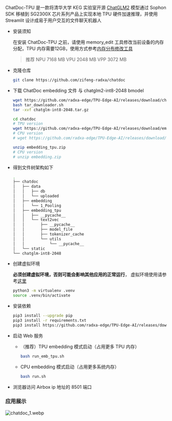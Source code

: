ChatDoc-TPU 是一款将清华大学 KEG 实验室开源 [ChatGLM2](https://github.com/THUDM/ChatGLM2-6B) 模型通过 Sophon SDK 移植到 SG2300X 芯片系列产品上实现本地 TPU 硬件加速推理，并使用 Streamlit 设计成易于用户交互的文件聊天机器人

- 安装须知

  在安装 ChatDoc-TPU 之前，请使用 memory_edit 工具修改当前设备的内存分配，TPU 内存需要12GB，使用方式参考[内存分布修改工具](memory_allocate)

  > 推荐 NPU 7168 MB VPU 2048 MB VPP 3072 MB

- 克隆仓库

  ```bash
  git clone https://github.com/zifeng-radxa/chatdoc
  ```

- 下载 ChatDoc embedding 文件 与 chatglm2-int8-2048 bmodel

  ```bash
  wget https://github.com/radxa-edge/TPU-Edge-AI/releases/download/chatglm-int8-2048/tar_downloader.sh
  bash tar_downloader.sh
  tar -xvf chatglm-int8-2048.tar.gz
  ```

  ```bash
  cd chatdoc
  # TPU version
  wget https://github.com/radxa-edge/TPU-Edge-AI/releases/download/embedding/embedding_tpu.zip
  # CPU version
  # wget https://github.com/radxa-edge/TPU-Edge-AI/releases/download/embedding/embedding.zip

  unzip embedding_tpu.zip
  # CPU version
  # unzip embedding.zip
  ```

- 得到文件树架构如下

  ```bash
  .
  ├── chatdoc
  │   ├── data
  │   │   ├── db
  │   │   └── uploaded
  │   ├── embedding
  │   │   └── 1_Pooling
  │   ├── embedding_tpu
  │   │   ├── __pycache__
  │   │   └── text2vec
  │   │       ├── __pycache__
  │   │       ├── model_file
  │   │       ├── tokenizer_cache
  │   │       └── utils
  │   │           └── __pycache__
  │   └── static
  └── chatglm-int8-2048
  ```

- 创建虚拟环境

  **必须创建虚拟环境，否则可能会影响其他应用的正常运行**， 虚拟环境使用请参考[这里](../local-ai-deploy/virtualenv_usage)

  ```bash
  python3 -m virtualenv .venv
  source .venv/bin/activate
  ```

- 安装依赖

  ```bash
  pip3 install --upgrade pip
  pip3 install -r requirements.txt
  pip3 install https://github.com/radxa-edge/TPU-Edge-AI/releases/download/v0.1.0/tpu_perf-1.2.31-py3-none-manylinux2014_aarch64.whl
  ```

- 启动 Web 服务

  - （推荐）TPU embedding 模式启动（占用更多 TPU 内存）

    ```bash
    bash run_emb_tpu.sh
    ```

  - CPU embedding 模式启动（占用更多系统内存）
    ```bash
    bash run.sh
    ```

- 浏览器访问 Airbox ip 地址的 8501 端口

### 应用展示

![chatdoc_1.webp](/img/general-tutorial/tpu_ai/chatdoc_1.webp)

